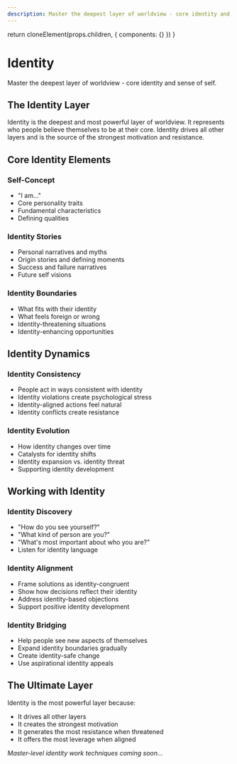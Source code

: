 ```yaml
---
description: Master the deepest layer of worldview - core identity and sense of self.
---
```



  return cloneElement(props.children, {
    components: {}
  })
}

# Identity

Master the deepest layer of worldview - core identity and sense of self.

## The Identity Layer

Identity is the deepest and most powerful layer of worldview. It represents who people believe themselves to be at their core. Identity drives all other layers and is the source of the strongest motivation and resistance.

## Core Identity Elements

### Self-Concept
- "I am..."
- Core personality traits
- Fundamental characteristics
- Defining qualities

### Identity Stories
- Personal narratives and myths
- Origin stories and defining moments
- Success and failure narratives
- Future self visions

### Identity Boundaries
- What fits with their identity
- What feels foreign or wrong
- Identity-threatening situations
- Identity-enhancing opportunities

## Identity Dynamics

### Identity Consistency
- People act in ways consistent with identity
- Identity violations create psychological stress
- Identity-aligned actions feel natural
- Identity conflicts create resistance

### Identity Evolution
- How identity changes over time
- Catalysts for identity shifts
- Identity expansion vs. identity threat
- Supporting identity development

## Working with Identity

### Identity Discovery
- "How do you see yourself?"
- "What kind of person are you?"
- "What's most important about who you are?"
- Listen for identity language

### Identity Alignment
- Frame solutions as identity-congruent
- Show how decisions reflect their identity
- Address identity-based objections
- Support positive identity development

### Identity Bridging
- Help people see new aspects of themselves
- Expand identity boundaries gradually
- Create identity-safe change
- Use aspirational identity appeals

## The Ultimate Layer

Identity is the most powerful layer because:
- It drives all other layers
- It creates the strongest motivation
- It generates the most resistance when threatened
- It offers the most leverage when aligned

*Master-level identity work techniques coming soon...*
